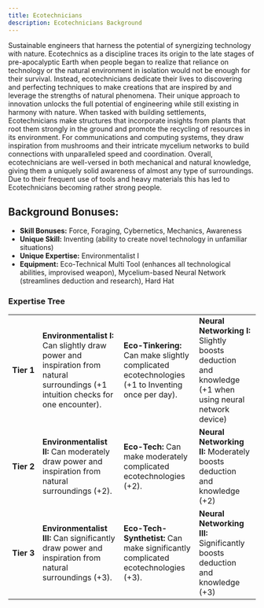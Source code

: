 ```yaml
---
title: Ecotechnicians
description: Ecotechnicians Background
---
```


Sustainable engineers that harness the potential of synergizing technology with nature. Ecotechnics as a discipline traces its origin to the late stages of pre-apocalyptic Earth when people began to realize that reliance on technology or the natural environment in isolation would not be enough for their survival. Instead, ecotechnicians dedicate their lives to discovering and perfecting techniques to make creations that are inspired by and leverage the strengths of natural phenomena. Their unique approach to innovation unlocks the full potential of engineering while still existing in harmony with nature. When tasked with building settlements, Ecotechnicians make structures that incorporate insights from plants that root them strongly in the ground and promote the recycling of resources in its environment. For communications and computing systems, they draw inspiration from mushrooms and their intricate mycelium networks to build connections with unparalleled speed and coordination. Overall, ecotechnicians are well-versed in both mechanical and natural knowledge, giving them a uniquely solid awareness of almost any type of surroundings. Due to their frequent use of tools and heavy materials this has led to Ecotechnicians becoming rather strong people.

## Background Bonuses:
- **Skill Bonuses:** Force, Foraging, Cybernetics, Mechanics, Awareness
- **Unique Skill:** Inventing (ability to create novel technology in unfamiliar situations)
- **Unique Expertise:** Environmentalist I
- **Equipment:** Eco-Technical Multi Tool  (enhances all technological abilities, improvised weapon), Mycelium-based Neural Network (streamlines deduction and research), Hard Hat

### Expertise Tree
|   |   |   |   |
|---|---|---|---|
| **Tier&nbsp;1** | **Environmentalist I:** Can slightly draw power and inspiration from natural surroundings (+1 intuition checks for one encounter). | **Eco-Tinkering:** Can make slightly complicated ecotechnologies (+1 to Inventing once per day). | **Neural Networking I:** Slightly boosts deduction and knowledge (+1 when using neural network device) |
| **Tier&nbsp;2** | **Environmentalist II:** Can moderately draw power and inspiration from natural surroundings (+2).                                 | **Eco-Tech:** Can make moderately complicated ecotechnologies (+2).                              | **Neural Networking II:** Moderately boosts deduction and knowledge (+2) |
| **Tier&nbsp;3** | **Environmentalist III:** Can significantly draw power and inspiration from natural surroundings (+3).                             | **Eco-Tech-Synthetist:** Can make significantly complicated ecotechnologies (+3).                | **Neural Networking III:** Significantly boosts deduction and knowledge (+3) |

